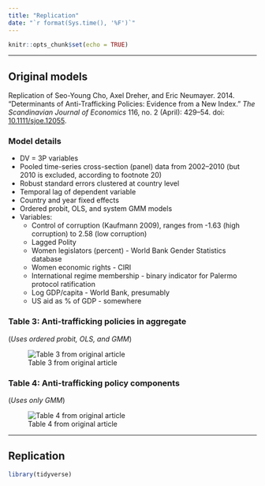 ```yaml
---
title: "Replication"
date: "`r format(Sys.time(), '%F')`"
---
```


```r
knitr::opts_chunk$set(echo = TRUE)
```

---

## Original models

Replication of Seo-Young Cho, Axel Dreher, and Eric Neumayer. 2014. "Determinants of Anti-Trafficking Policies: Evidence from a New Index." *The Scandinavian Journal of Economics* 116, no. 2 (April): 429–54. doi: [10.1111/sjoe.12055](https://dx.doi.org/10.1111/sjoe.12055).

### Model details

- DV = 3P variables
- Pooled time-series cross-section (panel) data from 2002–2010 (but 2010 is excluded, according to footnote 20)
- Robust standard errors clustered at country level
- Temporal lag of dependent variable
- Country and year fixed effects
- Ordered probit, OLS, and system GMM models
- Variables:
    - Control of corruption (Kaufmann 2009), ranges from -1.63 (high corruption) to 2.58 (low corruption)
    - Lagged Polity
    - Women legislators (percent) - World Bank Gender Statistics database
    - Women economic rights - CIRI
    - International regime membership - binary indicator for Palermo protocol ratification
    - Log GDP/capita - World Bank, presumably
    - US aid as % of GDP - somewhere

### Table 3: Anti-trafficking policies in aggregate

(*Uses ordered probit, OLS, and GMM*)

![Table 3 from original article](img/table-3.png)

### Table 4: Anti-trafficking policy components

(*Uses only GMM*)

![Table 4 from original article](img/table-4.png)

---

## Replication

```r
library(tidyverse)
```

